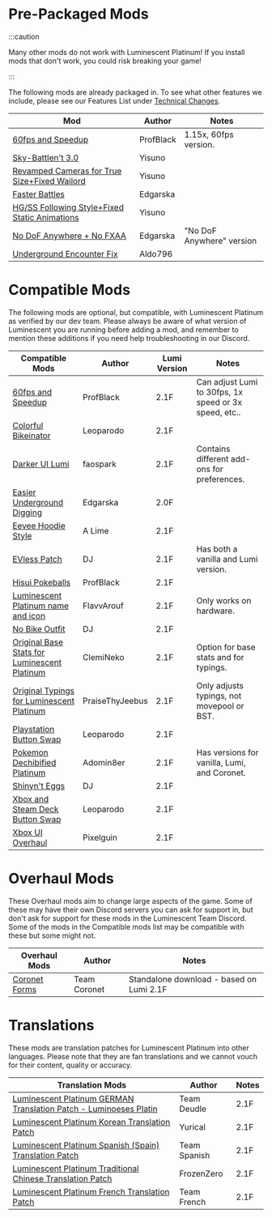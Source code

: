 
# Pre-Packaged Mods

:::caution

Many other mods do not work with Luminescent Platinum! If you install mods that don't work, you could risk breaking your game!

:::

The following mods are already packaged in. To see what other features we include, please see our Features List under [Technical Changes](features.mdx#technical-changes).

| Mod                                                                                 | Author                  | Notes                     |
| ----------------------------------------------------------------------------------- | ----------------------- | ------------------------- |
| [60fps and Speedup](https://www.nexusmods.com/pokemonbdsp/mods/9)                   | ProfBlack               | 1.15x, 60fps version.     |
| [Sky-Battlen't 3.0](https://www.nexusmods.com/pokemonbdsp/mods/10)                  | Yisuno                  |                           |
| [Revamped Cameras for True Size+Fixed Wailord](https://gamebanana.com/mods/346410)  | Yisuno                  |                           |
| [Faster Battles](https://gamebanana.com/mods/340352)                                | Edgarska                |                           |
| [HG/SS Following Style+Fixed Static Animations](https://gamebanana.com/mods/345001) | Yisuno                  |                           |
| [No DoF Anywhere + No FXAA](https://gamebanana.com/mods/340159)                     | Edgarska                | "No DoF Anywhere" version |
| [Underground Encounter Fix](https://gamebanana.com/mods/346666)                     | Aldo796                 |                           |

# Compatible Mods

The following mods are optional, but compatible, with Luminescent Platinum as verified by our dev team. Please always be aware of what version of Luminescent you are running before adding a mod, and remember to mention these additions if you need help troubleshooting in our Discord.

| Compatible Mods                                                                     | Author                  | Lumi Version              | Notes                     |
| ----------------------------------------------------------------------------------- | ----------------------- | ------------------------- | ------------------------- |
| [60fps and Speedup](https://www.nexusmods.com/pokemonbdsp/mods/9)                   | ProfBlack               | 2.1F                      | Can adjust Lumi to 30fps, 1x speed or 3x speed, etc..|
| [Colorful Bikeinator](https://www.nexusmods.com/pokemonbdsp/mods/7)                 | Leoparodo               | 2.1F                      |                           |
| [Darker UI Lumi](https://www.nexusmods.com/pokemonbdsp/mods/12)                     | faospark                | 2.1F                      | Contains different add-ons for preferences.|
| [Easier Underground Digging](https://gamebanana.com/mods/340161)                    | Edgarska                | 2.0F                      |                           |
| [Eevee Hoodie Style](https://gamebanana.com/mods/339850)                            | A Lime                  | 2.1F                      |                           |
| [EVless Patch](https://www.nexusmods.com/pokemonbdsp/mods/17)                       | DJ                      | 2.1F                      | Has both a vanilla and Lumi version.                         |
| [Hisui Pokeballs](https://www.nexusmods.com/pokemonbdsp/mods/14)                    | ProfBlack               | 2.1F                      |                           |
| [Luminescent Platinum name and icon](https://www.nexusmods.com/pokemonbdsp/mods/5)  | FlavvArouf              | 2.1F                      | Only works on hardware.   |
| [No Bike Outfit](https://www.nexusmods.com/pokemonbdsp/mods/25)                     | DJ                      | 2.1F                      |                           |
| [Original Base Stats for Luminescent Platinum](https://www.nexusmods.com/pokemonbdsp/mods/48/) | ClemiNeko  | 2.1F                      | Option for base stats and for typings.|
| [Original Typings for Luminescent Platinum](https://www.nexusmods.com/pokemonbdsp/mods/40/) | PraiseThyJeebus | 2.1F                      | Only adjusts typings, not movepool or BST. |
| [Playstation Button Swap](https://www.nexusmods.com/pokemonbdsp/mods/8)             | Leoparodo               | 2.1F                      |                           |
| [Pokemon Dechibified Platinum](https://www.nexusmods.com/pokemonbdsp/mods/38)                     | Adomin8er                | 2.1F                      | 	Has versions for vanilla, Lumi, and Coronet.|
| [Shinyn't Eggs](https://www.nexusmods.com/pokemonbdsp/mods/24)                      | DJ                      | 2.1F                      |                           |
| [Xbox and Steam Deck Button Swap](https://www.nexusmods.com/pokemonbdsp/mods/4)     | Leoparodo               | 2.1F                      |                           |
| [Xbox UI Overhaul](https://www.nexusmods.com/pokemonbdsp/mods/11)                   | Pixelguin               | 2.1F                      |                           |

# Overhaul Mods

These Overhaul mods aim to change large aspects of the game. Some of these may have their own Discord servers you can ask for support in, but don't ask for support for these mods in the Luminescent Team Discord. Some of the mods in the Compatible mods list may be compatible with these but some might not.

| Overhaul Mods                                                                       | Author                  | Notes                     |
| ----------------------------------------------------------------------------------- | ----------------------- | ------------------------- |
| [Coronet Forms](https://www.nexusmods.com/pokemonbdsp/mods/20)                      | Team Coronet            | Standalone download - based on Lumi 2.1F      |

# Translations

These mods are translation patches for Luminescent Platinum into other languages. Please note that they are fan translations and we cannot vouch for their content, quality or accuracy.

| Translation Mods                                                                    | Author                  | Notes                     |
| ----------------------------------------------------------------------------------- | ----------------------- | ------------------------- |
| [Luminescent Platinum GERMAN Translation Patch - Luminoeses Platin](https://www.nexusmods.com/pokemonbdsp/mods/23)                     | Team Deudle             | 2.1F                      | German Translation np|
| [Luminescent Platinum Korean Translation Patch](https://www.nexusmods.com/pokemonbdsp/mods/31)                     | Yurical              | 2.1F                      | Korean Translation np|
| [Luminescent Platinum Spanish (Spain) Translation Patch](https://www.nexusmods.com/pokemonbdsp/mods/49)                     | Team Spanish               | 2.1F                      | Spanish Translation np|
| [Luminescent Platinum Traditional Chinese Translation Patch](https://www.nexusmods.com/pokemonbdsp/mods/37)                     | FrozenZero              | 2.1F                      | Traditional Chinese Translation np|
| [Luminescent Platinum French Translation Patch](https://www.nexusmods.com/pokemonbdsp/mods/44)                     | Team French              | 2.1F                      | French Translation np|
